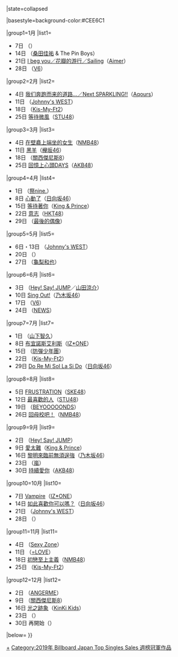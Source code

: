 {{Navbox
|bodyclass=hlist
|name= Billboard JAPAN Top Singles Sales 週榜冠軍 (2019年)
|title= [[日本告示牌|Billboard JAPAN]] Top Singles Sales 週榜冠軍作品及獲得者{{#if:{{{1|}}}|（{{{1|}}}）|}}
|state=<includeonly>collapsed</includeonly>

|basestyle=background-color:#CEE6C1

|group1=1月
|list1=
* 7日 {{link-ja|THE IDOLM@STER MILLION THE@TER GENERATION 12 D/Zeal|THE IDOLM@STER MILLION THE@TER GENERATION#12 D/Zeal}}（{{link-ja|D/Zeal}}）
* 14日 {{link-ja|Let's Go Bowling|レッツゴーボウリング}}（[[桑田佳祐]] & The Pin Boys）
* 21日 [[I beg you/花瓣的游行/Sailing|I beg you／花瓣的游行／Sailing]]（[[Aimer]]）
* 28日 {{link-ja|Super Powers／Right Now|Super Powers/Right Now}}（[[V6 (偶像團體)|V6]]）

|group2=2月
|list2=
* 4日 [[我们奔跑而来的道路…/Next SPARKLING!!|我们奔跑而来的道路…／Next SPARKLING!!]]（[[Aqours]]）
* 11日 {{link-ja|夸奖列表／伤痕累累的爱|ホメチギリスト/傷だらけの愛}}（[[Johnny's WEST]]）
* 18日 {{link-ja|我愛你 (Kis-My-Ft2單曲)|君を大好きだ|我愛你}}（[[Kis-My-Ft2]]）
* 25日 [[等待微風]]（[[STU48]]）

|group3=3月
|list3=
* 4日 [[在壁龕上端坐的女生]]（[[NMB48]]）
* 11日 [[黑羊]]（[[欅坂46]]）
* 18日 {{link-ja|crystal (關西傑尼斯8單曲)|crystal (曲)|crystal}}（[[關西傑尼斯8]]）
* 25日 [[回憶上心頭DAYS]]（[[AKB48]]）

|group4=4月
|list4=
* 1日 {{link-ja|有超天Shooter|有超天シューター}}（[[祭nine.]]）
* 8日 [[心動了 (日向坂46單曲)|心動了]]（[[日向坂46]]）
* 15日 [[等待著你]]（[[King & Prince]]）
* 22日 [[意志 (單曲)|意志]]（[[HKT48]]）
* 29日 {{link-ja|大人Survivor|大人サバイバー}}（[[最後的偶像]]）

|group5=5月
|list5=
* 6日・13日 {{link-ja|雨後天晴|アメノチハレ}}（[[Johnny's WEST]]）
* 20日 {{link-ja|Dark Knight}}（{{link-ja|ONE N' ONLY}}）
* 27日 {{link-ja|Rain (龜梨和也單曲)|Rain (亀梨和也の曲)|Rain}}（[[龜梨和也]]）

|group6=6月
|list6=
* 3日 {{link-ja|Lucky-Unlucky／Oh! my darling|Lucky-Unlucky/Oh! my darling}}（[[Hey! Say! JUMP]]／[[山田涼介]]）
* 10日 [[Sing Out!]]（[[乃木坂46]]）
* 17日 {{link-ja|ある日願いが叶ったんだ/All For You}}（[[V6 (偶像團體)|V6]]）
* 24日 {{Link-ja|Top Gun／Love Story|Top Gun/Love Story}}（[[NEWS]]）

|group7=7月
|list7= 
* 1日 {{link-ja|CHANGE (山下智久單曲)|CHANGE (山下智久の曲)|CHANGE}}（[[山下智久]]）
* 8日 [[布宜諾斯艾利斯 (單曲)|布宜諾斯艾利斯]]（[[IZ*ONE]]）
* 15日 {{link-ja|Lights／Boy With Luv|Lights/Boy With Luv}}（[[防彈少年團]]）
* 22日 {{link-ja|HANDS UP (Kis-My-Ft2單曲)|HANDS UP (Kis-My-Ft2の曲)|HANDS UP}}（[[Kis-My-Ft2]]）
* 29日 [[Do Re Mi Sol La Si Do]]（[[日向坂46]]）

|group8=8月
|list8=
* 5日 [[FRUSTRATION]]（[[SKE48]]）
* 12日 [[最喜歡的人]]（[[STU48]]）
* 19日 {{link-ja|戴眼鏡的男子／日本D・N・A！／Go Waist|眼鏡の男の子/ニッポンノD・N・A!/Go Waist}}（[[BEYOOOOONDS]]）
* 26日 [[回母校吧！]]（[[NMB48]]）

|group9=9月
|list9= 
* 2日 {{link-ja|fanfare!|ファンファーレ!}}（[[Hey! Say! JUMP]]）
* 9日 [[愛太難]]（[[King & Prince]]）
* 16日 [[黎明來臨前無須逞強]]（[[乃木坂46]]）
* 23日 {{link-ja|BRAVE|BRAVE (嵐の曲)|BRAVE}}（[[嵐]]）
* 30日 [[持續愛你]]（[[AKB48]]）

|group10=10月
|list10= 
* 7日 [[Vampire (單曲)|Vampire]]（[[IZ*ONE]]）
* 14日 [[如此喜歡你可以嗎？]]（[[日向坂46]]）
* 21日 {{link-ja|Big Shot!!}}（[[Johnny's WEST]]）
* 28日 {{link-ja|Category／My Love|Category/My Love}}（{{link-ja|ONE N' ONLY}}）

|group11=11月
|list11=
* 4日 {{link-ja|麒麟之子／Honey Honey|麒麟の子/Honey Honey}}（[[Sexy Zone]]）
* 11日 {{link-ja|狡猾了啦 狡猾了呢|ズルいよ ズルいね}}（[[=LOVE]]）
* 18日 [[初戀至上主義]]（[[NMB48]]）
* 25日 {{link-ja|Edge of Days}}（[[Kis-My-Ft2]]）

|group12=12月
|list12=
* 2日 {{link-ja|我創造了我／根本無法起床的SUNDAY|私を創るのは私/全然起き上がれないSUNDAY}}（[[ANGERME]]）
* 9日 {{link-ja|友人 (關西傑尼斯8單曲)|友よ (関ジャニ∞の曲)|友人}}（[[關西傑尼斯8]]）
* 16日 [[光之跡象]]（[[KinKi Kids]]）
* 23日 {{link-ja|Try Again (MAG!C☆PRINCE的單曲)|Try Again (MAG!C☆PRINCEの曲)|Try Again}}（{{link-ja|MAG!C☆PRINCE|MAG!C☆PRINCE}}）
* 30日 再開始（{{link-ja|豆柴的大群|豆柴の大群}}）

|below={{Billboard JAPAN 單曲週榜冠軍／年份別模板}}
}}<noinclude>[[Category:2019年 Billboard Japan Top Singles Sales 週榜冠軍作品|+]]</noinclude>
<includeonly>[[Category:2019年 Billboard Japan Top Singles Sales 週榜冠軍作品]]</includeonly>